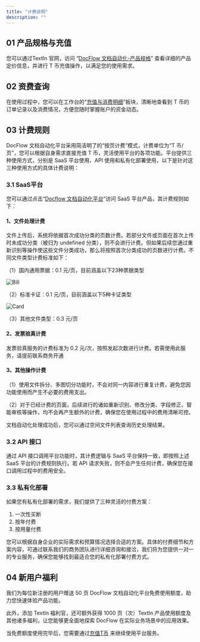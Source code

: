 ```yaml
---
title: "计费说明"
description: ""
---
```


## 01 产品规格与充值

您可以通过TextIn 官网，访问 “[DocFlow 文档自动化-产品规格](https://www.textin.com/product/textin_docflow)” 查看详细的产品定价信息，并进行 T 币充值操作，以满足您的使用需求。

## 02 资费查询

在使用过程中，您可以在工作台的“[充值与消费明细](https://www.textin.com/console/dashboard/userCenter/finance)”板块，清晰地查看到 T 币的订单记录以及消费情况，方便您随时掌握账户的资金动态。

## 03 计费规则

DocFlow 文档自动化平台采用简洁明了的“按页计费”模式，计费单位为“T 币/页”，您可以根据自身需求直接充值 T 币，灵活使用平台的各项功能。平台提供三种使用方式，分别是 SaaS 平台使用、API 使用和私有化部署使用，以下是针对这三种使用方式的具体计费说明：

### 3.1 SaaS平台

您可以通过点击“[Docflow 文档自动化平台](https://docflow.textin.com/)”访问 SaaS 平台产品，其计费规则如下：

#### **1、文件处理计费**

文件上传后，系统将依据首次成功分类的页数计费。若部分文件或页面在首次上传时未成功分类（被归为 undefined 分类），则不会进行计费。但如果后续您通过重新识别等操作使这些文件分类成功，那么将按照首次分类成功的页数进行计费。不同文件类型计费标准如下：

（1）国内通用票据：0.1 元/页，目前涵盖以下23种票据类型

![Bill](../images/10.png)

（2）标准卡证：0.1 元/页，目前涵盖以下5种卡证类型

![Card](../images/11.png)

（3）其他文件类型：0.3 元/页

#### 2、发票验真计费

发票验真服务的计费标准为 0.2 元/次，按照发起次数进行计费。若需使用此服务，请提前联系商务开通

#### 3、其他操作计费

（1）使用文件拆分、多图切分功能时，不会对同一内容进行重复计费，避免您因功能使用而产生不必要的费用支出。

（2）对于已经计费的页面，后续进行的诸如重新识别、修改分类、字段修正、智能审核等操作，均不会再产生额外的计费，确保您在使用过程中的费用清晰可控。

文档自动化处理成功后，您可以通过空间文件列表查询历史处理结果。

### 3.2 API 接口

通过 API 接口调用平台功能时，其计费逻辑与 SaaS 平台保持一致，即按照上述 SaaS 平台的计费规则执行。若 API 请求失败，则不会产生任何计费，确保您在接口调用过程中的费用安全。

### 3.3 私有化部署

如果您有私有化部署的需求，我们提供了三种灵活的付费方案：

1. 一次性买断
2. 按年付费
3. 按用量付费

您可以根据自身企业的实际需求和预算情况选择合适的方案。具体的付费细节和方案内容，可通过联系我们的商务团队进行详细咨询和接洽，我们将为您提供一对一的专业服务，确保您能够找到最适合您的私有化部署付费方式。

## 04 新用户福利

我们为每位新注册的用户赠送 50 页 DocFlow 文档自动化平台免费使用额度，助力您快速体验产品功能。

此外，添加 TextIn 福利官，还可额外获得 1000 页（次）TextIn 产品使用额度及其他诸多福利，让您能够更全面地探索 DocFlow 在实际业务场景中的应用效果。

当免费额度使用完毕后，您需要通过[充值T币](https://www.textin.com/console/dashboard/userCenter/charge) 来继续使用平台服务。